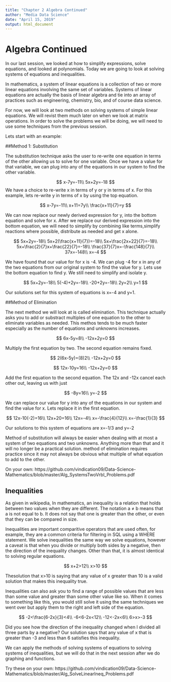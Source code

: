 ---
title: "Chapter 2 Algebra Continued"
author: "Media Data Science"
date: "April 15, 2019"
output: html_document
---

# Algebra Continued 

In our last session, we looked at how to simplify expressions, solve equations, and looked at polynomials. Today we are going to look at solving systems of equations and inequalities. 

In mathematics, a system of linear equations is a collection of two or more linear equations involving the same set of variables. Systems of linear equations are actually the basis of linear algebra and tie into an array of practices such as engineering, chemistry, bio, and of course data science. 

For now, we will look at two methods on solving systems of simple linear equations. We will revist them much later on when we look at matrix operations. In order to solve the problems we will be doing, we will need to use some techniques from the previous session. 

Lets start with an example:

##Method 1: Substitution 

The substitution technique asks the user to re-write one equation in terms of the other allowing us to solve for one variable. Once we have a value for that variable, we can plug into any of the equations in our system to find the other variable. 

$$
x-7y=-11\\
5x+2y=-18
$$
We have a choice to re-write x in terms of y or y in terms of x. For this example, lets re-write y in terms of x by using the top equation. 

$$
x-7y=-11\\
x+11=7y\\
\frac{x+11}{7}=y
$$

We can now replace our newly derived expression for y, into the bottom equation and solve for x. After we replace our derived expression into the bottom equation, we will need to simplify by combining like terms,simplify reactions where possible, distribute as needed and get x alone. 

$$
5x+2y=-18\\
5x+2(\frac{x+11}{7})=-18\\
5x+\frac{2x+22}{7}=-18\\
5x+\frac{2}{7}x+\frac{22}{7}=-18\\
\frac{37}{7}x=-\frac{148}{7}\\
37x=-148\\
x=-4
$$

We have found that our value for for x is -4. We can plug -4 for x in any of the two equations from our original system to find the value for y. Lets use the bottom equation to find y. We still need to simplify and isolate y. 

$$
5x+2y=-18\\
5(-4)+2y=-18\\
-20+2y=-18\\
2y=2\\
y=1
$$

Our solutions set for this system of equations is x=-4 and y=1. 

##Method of Elimination

The next method we will look at is called elimination. This technique actually asks you to add or substract multiples of one equation to the other to eliminate variables as needed. This methos tends to be much faster especially as the number of equations and unknowns increases. 

$$
6x-5y=8\\
-12x+2y=0
$$

Multiply the first equation by two. The second equation remains fixed. 

$$
2(6x-5y)=(8)2\\
-12x+2y=0
$$

$$
12x-10y=16\\
-12x+2y=0
$$

Add the first equation to the second equation. The 12x and -12x cancel each other out, leaving us with just

$$
-8y=16\\
y=-2
$$

We can replace our value for y into any of the equations in our system and find the value for x. Lets replace it in the first equation.

$$
12x-10(-2)=16\\
12x+20=16\\
12x=-4\\
x=-\frac{4}{12}\\
x=-\frac{1}{3}
$$

Our solutions to this system of equations are x=-1/3 and y=-2

Method of substitution will always be easier when dealing with at most a system of two equations and two unknowns. Anything more than that and it will no longer be a practical solution. method of elimination requires practice since it may not always be obvious what multiple of what equation to add to the other. 

On your own:
https://github.com/vindication09/Data-Science-Mathematics/blob/master/Alg_SystemsTwoVrbl_Problems.pdf

## Inequalities 

As given in wikipedia, In mathematics, an inequality is a relation that holds between two values when they are different. The notation a ≠ b means that a is not equal to b. It does not say that one is greater than the other, or even that they can be compared in size. 

Inequalities are important comparitive operators that are used often, for example, they are a common criteria for filtering in SQL using a WHERE statement. We solve inequalities the same way we solve equations, however a caveat is that when you divide or multiply both sides by a negative, then the direction of the inequality changes. Other than that, it is almost identical to solving regular equations. 

$$
x+2>12\\
x>10
$$

Thesolution that x>10 is saying that any value of x greater than 10 is a valid solution that makes this inequality true. 

Inequalities can also ask you to find a range of possible values that are less than some value and greater than some other value like so. When it comes to something like this, you would still solve it using the same techniques we went over but apply them to the right and left side of the equation. 

$$
-2<\frac{6-2x}{3}<4\\
-6<6-2x<12\\
-12<-2x<6\\
6>x>-3
$$

Did you see how the direction of the inequality changed when I divided all three parts by a negative? Our solution says that any value of x that is greater than -3 and less than 6 satisfies this inequality. 

We can apply the methods of solving systems of equations to solving systems of inequalities, but we will do that in the next session after we do graphing and functions. 

Try these on your own:
https://github.com/vindication09/Data-Science-Mathematics/blob/master/Alg_SolveLinearIneq_Problems.pdf









